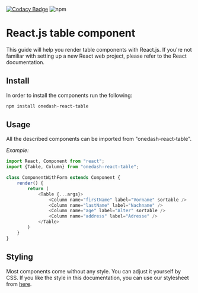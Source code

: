 
<Meta title="Overview/Getting Started" />

[![Codacy Badge](https://api.codacy.com/project/badge/Grade/60c335a5936248559324c948f2c2fa8a)](https://app.codacy.com/gh/OneDash-DE/onedash-react-table?utm_source=github.com&utm_medium=referral&utm_content=OneDash-DE/onedash-react-table&utm_campaign=Badge_Grade)
![npm](https://img.shields.io/npm/dw/onedash-react-table)

# React.js table component

This guide will help you render table components with React.js.
If you're not familiar with setting up a new React web project, please refer to the React documentation.

## Install

In order to install the components run the following:

```bash
npm install onedash-react-table
```

## Usage

All the described components can be imported from "onedash-react-table".

_Example:_

```javascript
import React, Component from "react";
import {Table, Column} from "onedash-react-table";

class ComponentWithForm extends Component {
	render() {
		return (
			<Table {...args}>
				<Column name="firstName" label="Vorname" sortable />
				<Column name="lastName" label="Nachname" />
				<Column name="age" label="Alter" sortable />
				<Column name="address" label="Adresse" />
			</Table>
		)
	}
}
```

## Styling

Most components come without any style. You can adjust it yourself by CSS. If you like the style in this documentation, you can use our stylesheet from [here](https://github.com/OneDash-DE/onedash-react-table/blob/master/src/components/stories/table.sass).
